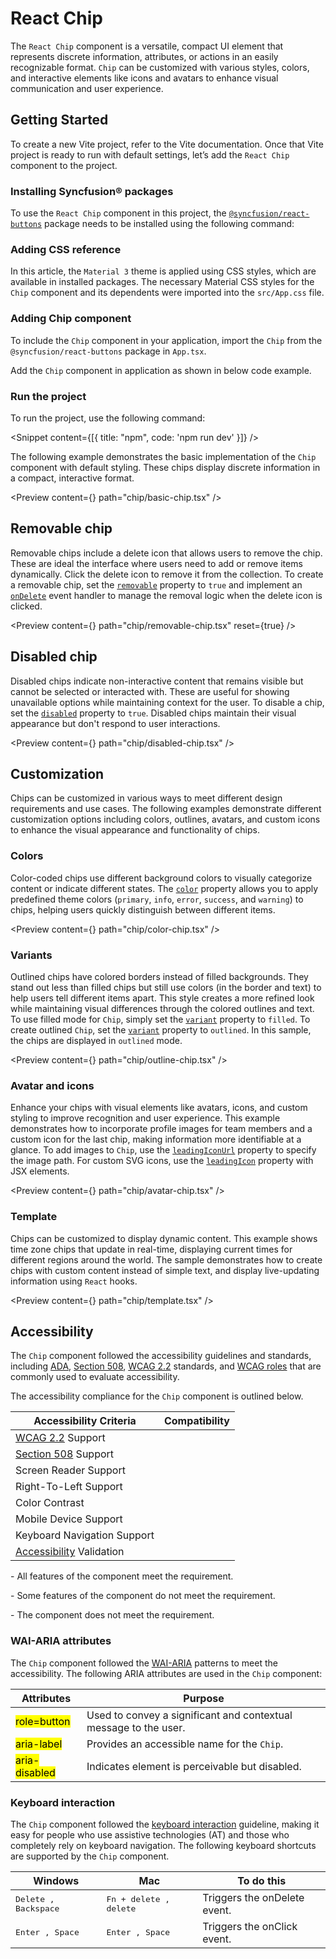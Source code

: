 
<Meta
  title="React Chip Component | Syncfusion"
  description="The Chip component displays compact elements like tags or actions, with customizable styles and interactive behavior."
/>

# React Chip

The `React Chip` component is a versatile, compact UI element that represents discrete information, attributes, or actions in an easily recognizable format. `Chip` can be customized with various styles, colors, and interactive elements like icons and avatars to enhance visual communication and user experience.

## Getting Started

To create a new Vite project, refer to the <Link to="/getting-started/vite?section=set-up-the-vite-project">Vite</Link> documentation. Once that Vite project is ready to run with default settings, let’s add the `React Chip` component to the project.

### Installing Syncfusion® packages

To use the `React Chip` component in this project, the [`@syncfusion/react-buttons`](https://www.npmjs.com/package/@syncfusion/react-buttons) package needs to be installed using the following command:

<Snippet content={chipNpm}/>

### Adding CSS reference

In this article, the `Material 3` theme is applied using CSS styles, which are available in installed packages. The necessary Material CSS styles for the `Chip` component and its dependents were imported into the `src/App.css` file.

<Snippet content={chipStyles}/>

### Adding Chip component

To include the `Chip` component in your application, import the `Chip` from the `@syncfusion/react-buttons` package in `App.tsx`.

<Snippet content={chipImport} />

Add the `Chip` component in application as shown in below code example.

<Snippet content={chipSnippet} />

### Run the project

To run the project, use the following command:

<Snippet content={[{ title: "npm", code: 'npm run dev' }]} />

The following example demonstrates the basic implementation of the `Chip` component with default styling. These chips display discrete information in a compact, interactive format.

<Preview 
  content={<UsersChip />} 
  path="chip/basic-chip.tsx"
/>

## Removable chip

Removable chips include a delete icon that allows users to remove the chip. These are ideal the interface where users need to add or remove items dynamically. Click the delete icon to remove it from the collection. To create a removable chip, set the [`removable`](https://react-api.syncfusion.com/chip/overview#removable) property to `true` and implement an [`onDelete`](https://react-api.syncfusion.com/chip/overview#ondelete) event handler to manage the removal logic when the delete icon is clicked.

<Preview 
  content={<TreeChips />} 
  path="chip/removable-chip.tsx"
  reset={true}
/>

## Disabled chip

Disabled chips indicate non-interactive content that remains visible but cannot be selected or interacted with. These are useful for showing unavailable options while maintaining context for the user. To disable a chip, set the [`disabled`](https://react-api.syncfusion.com/chip/overview#disabled) property to `true`. Disabled chips maintain their visual appearance but don't respond to user interactions.

<Preview 
  content={<CountryChips />} 
  path="chip/disabled-chip.tsx"
/>

## Customization

Chips can be customized in various ways to meet different design requirements and use cases. The following examples demonstrate different customization options including colors, outlines, avatars, and custom icons to enhance the visual appearance and functionality of chips.


### Colors

Color-coded chips use different background colors to visually categorize content or indicate different states. The [`color`](https://react-api.syncfusion.com/chip/overview#color) property allows you to apply predefined theme colors (`primary`, `info`, `error`, `success`, and `warning`) to chips, helping users quickly distinguish between different items.

<Preview 
  content={<ColorChip />} 
  path="chip/color-chip.tsx"
/>

### Variants

Outlined chips have colored borders instead of filled backgrounds. They stand out less than filled chips but still use colors (in the border and text) to help users tell different items apart. This style creates a more refined look while maintaining visual differences through the colored outlines and text. To use filled mode for `Chip`, simply set the [`variant`](https://react-api.syncfusion.com/chip/overview#variant) property to `filled`. To create outlined `Chip`, set the [`variant`](https://react-api.syncfusion.com/chip/overview#variant) property to `outlined`. In this sample, the chips are displayed in `outlined` mode.

<Preview 
  content={<OutlineChip />} 
  path="chip/outline-chip.tsx"
/>

### Avatar and icons

Enhance your chips with visual elements like avatars, icons, and custom styling to improve recognition and user experience. This example demonstrates how to incorporate profile images for team members and a custom icon for the last chip, making information more identifiable at a glance. To add images to `Chip`, use the [`leadingIconUrl`](https://react-api.syncfusion.com/chip/overview#leadingiconurl) property to specify the image path. For custom SVG icons, use the [`leadingIcon`](https://react-api.syncfusion.com/chip/overview#leadingicon) property with JSX elements.

<Preview 
  content={<AvatarChip />} 
  path="chip/avatar-chip.tsx"
/>

### Template

Chips can be customized to display dynamic content. This example shows time zone chips that update in real-time, displaying current times for different regions around the world. The sample demonstrates how to create chips with custom content instead of simple text, and display live-updating information using `React` hooks.

<Preview 
  content={<TimeZoneChips />} 
  path="chip/template.tsx"
/>

## Accessibility

The `Chip` component followed the accessibility guidelines and standards, including [ADA](https://www.ada.gov/), [Section 508](https://www.section508.gov/), [WCAG 2.2](https://www.w3.org/TR/WCAG22/) standards, and [WCAG roles](https://www.w3.org/TR/wai-aria/#roles) that are commonly used to evaluate accessibility.

The accessibility compliance for the `Chip` component is outlined below.

| Accessibility Criteria | Compatibility |
| -- | -- |
| [WCAG 2.2](https://www.w3.org/TR/WCAG22/) Support | <Check/> |
| [Section 508](https://www.section508.gov/) Support | <Check/> |
| Screen Reader Support | <Check/> |
| Right-To-Left Support | <Check/> |
| Color Contrast | <Check/> |
| Mobile Device Support | <Check/> |
| Keyboard Navigation Support | <Check/> |
| [Accessibility](https://www.npmjs.com/package/@storybook/addon-a11y) Validation | <Check/> |

<Check/> - All features of the component meet the requirement.

<Clock/> - Some features of the component do not meet the requirement.

<Cross/> - The component does not meet the requirement.

### WAI-ARIA attributes

The `Chip` component followed the [WAI-ARIA](https://www.w3.org/WAI/ARIA/apg/patterns/) patterns to meet the accessibility. The following ARIA attributes are used in the `Chip` component:

| Attributes | Purpose |
| --- | --- |
| <mark>role=button</mark> | Used to convey a significant and contextual message to the user. |
| <mark>aria-label</mark> | Provides an accessible name for the `Chip`. |
| <mark>aria-disabled</mark> | Indicates element is perceivable but disabled. |


### Keyboard interaction

The `Chip` component followed the [keyboard interaction](https://www.w3.org/WAI/ARIA/apg/patterns/button/#keyboardinteraction) guideline, making it easy for people who use assistive technologies (AT) and those who completely rely on keyboard navigation. The following keyboard shortcuts are supported by the `Chip` component.

| **Windows** | **Mac** | **To do this** |
| --- | --- | --- |
| <kbd>Delete , Backspace</kbd> | <kbd>Fn + delete , delete </kbd> |  Triggers the onDelete event. |
| <kbd>Enter , Space</kbd> | <kbd>Enter , Space</kbd>| Triggers the onClick event. |